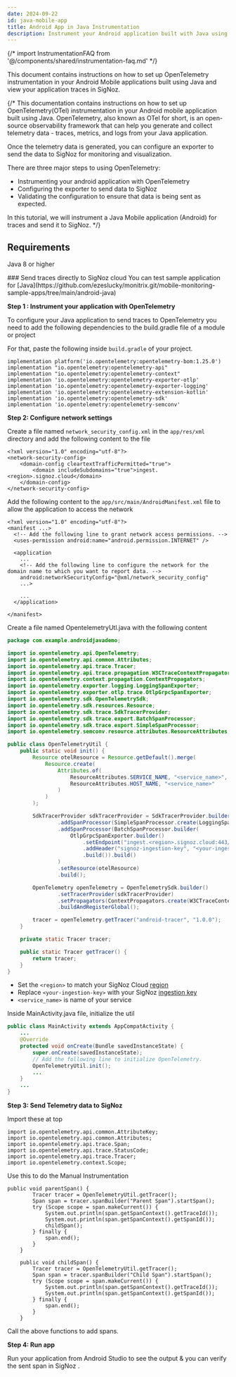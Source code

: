 ```yaml
---
date: 2024-09-22
id: java-mobile-app
title: Android App in Java Instrumentation
description: Instrument your Android application built with Java using OpenTelemetry and send data to SigNoz
---
```


{/* import InstrumentationFAQ from '@/components/shared/instrumentation-faq.md' */}

This document contains instructions on how to set up OpenTelemetry instrumentation in your Android Mobile applications built using Java and view your application traces in SigNoz.


{/* This documentation contains instructions on how to set up OpenTelemetry(OTel) instrumentation in your Android mobile application built using Java. OpenTelemetry, also known as OTel for short, is an open-source observability framework that can help you generate and collect telemetry data - traces, metrics, and logs from your Java application.

Once the telemetry data is generated, you can configure an exporter to send the data to SigNoz for monitoring and visualization.

There are three major steps to using OpenTelemetry:

- Instrumenting your android application with OpenTelemetry
- Configuring the exporter to send data to SigNoz
- Validating the configuration to ensure that data is being sent as expected.

In this tutorial, we will instrument a Java Mobile application (Android) for traces and send it to SigNoz. */}

## Requirements

Java 8 or higher

<Tabs entityName="plans">
<TabItem value="signoz-cloud" label="SigNoz Cloud" default>
### Send traces directly to SigNoz cloud

<Admonition type="info">
You can test sample application for [Java](https://github.com/ezeslucky/monitrix.git/mobile-monitoring-sample-apps/tree/main/android-java)
</Admonition>

**Step 1 : Instrument your application with OpenTelemetry**

To configure your Java application to send traces to OpenTelemetry you need to add the following dependencies to the build.gradle file of a module or project

For that, paste the following inside `build.gradle` of your project.

```
implementation platform('io.opentelemetry:opentelemetry-bom:1.25.0')
implementation "io.opentelemetry:opentelemetry-api"
implementation "io.opentelemetry:opentelemetry-context"
implementation 'io.opentelemetry:opentelemetry-exporter-otlp'
implementation 'io.opentelemetry:opentelemetry-exporter-logging'
implementation 'io.opentelemetry:opentelemetry-extension-kotlin'
implementation 'io.opentelemetry:opentelemetry-sdk'
implementation 'io.opentelemetry:opentelemetry-semconv'
```

**Step 2: Configure network settings**

Create a file named `network_security_config.xml` in the `app/res/xml` directory and add the following content to the file

```
<?xml version="1.0" encoding="utf-8"?>
<network-security-config>
    <domain-config cleartextTrafficPermitted="true">
        <domain includeSubdomains="true">ingest.<region>.signoz.cloud</domain>
    </domain-config>
</network-security-config>
```

Add the following content to the `app/src/main/AndroidManifest.xml` file to allow the application to access the network

```
<?xml version="1.0" encoding="utf-8"?>
<manifest ...>
  <!-- Add the following line to grant network access permissions. -->
  <uses-permission android:name="android.permission.INTERNET" />

  <application
    ...
    <!-- Add the following line to configure the network for the domain name to which you want to report data. -->
    android:networkSecurityConfig="@xml/network_security_config"
    ...>

    ...
  </application>

</manifest>
```

Create a file named OpentelemetryUtl.java with the following content

```java
package com.example.androidjavademo;

import io.opentelemetry.api.OpenTelemetry;
import io.opentelemetry.api.common.Attributes;
import io.opentelemetry.api.trace.Tracer;
import io.opentelemetry.api.trace.propagation.W3CTraceContextPropagator;
import io.opentelemetry.context.propagation.ContextPropagators;
import io.opentelemetry.exporter.logging.LoggingSpanExporter;
import io.opentelemetry.exporter.otlp.trace.OtlpGrpcSpanExporter;
import io.opentelemetry.sdk.OpenTelemetrySdk;
import io.opentelemetry.sdk.resources.Resource;
import io.opentelemetry.sdk.trace.SdkTracerProvider;
import io.opentelemetry.sdk.trace.export.BatchSpanProcessor;
import io.opentelemetry.sdk.trace.export.SimpleSpanProcessor;
import io.opentelemetry.semconv.resource.attributes.ResourceAttributes;

public class OpenTelemetryUtil {
    public static void init() {
        Resource otelResource = Resource.getDefault().merge(
            Resource.create(
                Attributes.of(
                    ResourceAttributes.SERVICE_NAME, "<service_name>",
                    ResourceAttributes.HOST_NAME, "<service_name>"
                )
            )
        );

        SdkTracerProvider sdkTracerProvider = SdkTracerProvider.builder()
                .addSpanProcessor(SimpleSpanProcessor.create(LoggingSpanExporter.create()))
                .addSpanProcessor(BatchSpanProcessor.builder(
                    OtlpGrpcSpanExporter.builder()
                        .setEndpoint("ingest.<region>.signoz.cloud:443/v1/traces")
                        .addHeader("signoz-ingestion-key", "<your-ingestion-key>")
                        .build()).build()
                )
                .setResource(otelResource)
                .build();

        OpenTelemetry openTelemetry = OpenTelemetrySdk.builder()
                .setTracerProvider(sdkTracerProvider)
                .setPropagators(ContextPropagators.create(W3CTraceContextPropagator.getInstance()))
                .buildAndRegisterGlobal();

        tracer = openTelemetry.getTracer("android-tracer", "1.0.0");
    }

    private static Tracer tracer;

    public static Tracer getTracer() {
        return tracer;
    }
}
```

- Set the `<region>` to match your SigNoz Cloud [region](https://signoz.io/docs/ingestion/signoz-cloud/overview/#endpoint)
- Replace `<your-ingestion-key>` with your SigNoz [ingestion key](https://signoz.io/docs/ingestion/signoz-cloud/keys/)
- `<service_name>` is name of your service

Inside MainActivity.java file, initialize the util

```java
public class MainActivity extends AppCompatActivity {
	...
    @Override
    protected void onCreate(Bundle savedInstanceState) {
        super.onCreate(savedInstanceState);
        // Add the following line to initialize OpenTelemetry. 
        OpenTelemetryUtil.init();
        ...
    }
    ...
}
```

**Step 3: Send Telemetry data to SigNoz**

Import these at top 

```
import io.opentelemetry.api.common.AttributeKey;
import io.opentelemetry.api.common.Attributes;
import io.opentelemetry.api.trace.Span;
import io.opentelemetry.api.trace.StatusCode;
import io.opentelemetry.api.trace.Tracer;
import io.opentelemetry.context.Scope;
```

Use this to do the Manual Instrumentation

```
public void parentSpan() {
        Tracer tracer = OpenTelemetryUtil.getTracer();
        Span span = tracer.spanBuilder("Parent Span").startSpan();
        try (Scope scope = span.makeCurrent()) {
            System.out.println(span.getSpanContext().getTraceId());
            System.out.println(span.getSpanContext().getSpanId());
            childSpan();
        } finally {
            span.end();
        }
    }

    public void childSpan() {
        Tracer tracer = OpenTelemetryUtil.getTracer();
        Span span = tracer.spanBuilder("Child Span").startSpan();
        try (Scope scope = span.makeCurrent()) {
            System.out.println(span.getSpanContext().getTraceId());
            System.out.println(span.getSpanContext().getSpanId());
        } finally {
            span.end();
        }
    }
```

Call the above functions to add spans.

**Step 4: Run app**

Run your application from Android Studio to see the output & you can verify the sent span in SigNoz .
</TabItem>
</Tabs>